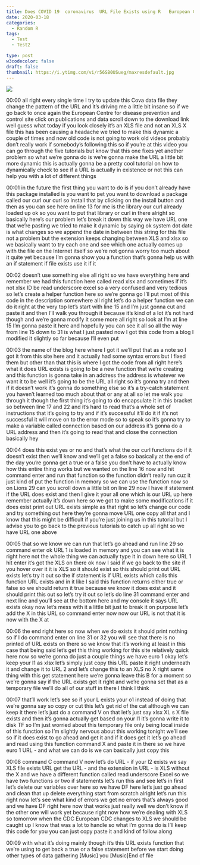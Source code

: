 ```yaml
---
title: Does COVID 19  coronavirus  URL File Exists using R   European Center for Disease Control
date: 2020-03-18
categories:
  - Random R
tags:
  - Test
  - Test2

type: post
w3codecolor: false
draft: false
thumbnail: https://i.ytimg.com/vi/r56SB0USueg/maxresdefault.jpg
---
```


<a href="https://www.youtube.com/watch?v=r56SB0USueg">
<img src="https://i.ytimg.com/vi/r56SB0USueg/maxresdefault.jpg">
</a>









00:00
all right every single time I try to update this Cova data file they change
the pattern of the URL and it's driving me a little bit insane
so if we go back to once again the European Centre for disease prevention
and control site click on publications and data scroll down to the download
link well guess what today if you look closely it's an XLS file and not an XLS
X file this has been causing a headache we
tried to make this dynamic a couple of times and now old code is not going to
work old videos probably don't really work if
somebody's following this so if you're at this video you can go through the
five tutorials but know that this one fixes yet another problem so what we're
gonna do is we're gonna make the URL a little bit more dynamic this is actually
gonna be a pretty cool tutorial on how to dynamically check to see if a URL is
actually in existence or not this can help you with a lot of different things

00:01
in the future the first thing you want to do is if you don't already have this
package installed is you want to pet you want to download a package called our
curl our curl so install that by clicking on the install button and then
as you can see here on line 13 for me is the library our curl already loaded up
ok so you want to put that library or curl in there alright so basically
here's our problem let's break it down this way we have URL one that we're
pasting we tried to make it dynamic by saying ok system dot date is what
changes so we append the date in between this string for this file not a problem
but the extension keeps changing between
XLS and xlsx so we basically want to try each one and see which one actually
comes up with the file on the Internet itself
so we're not gonna worry too much about it quite yet because I'm gonna show you
a function that's gonna help us with an if statement if file exists use it if it

00:02
doesn't use something else all right so we have everything here and remember we
had this function here called read xlsx and sometimes if it's not xlsx ID be
read underscore excel so a very confused and very tedious so let's create a
helper function here so we're gonna go I'll put most of this code in the
description somewhere all right let's do a helper function we can do it right at
the very top let's start with line 15 and I'm just gonna cut and paste it and
then I'll walk you through it because it's kind of a lot it's not hard though
and we're gonna modify it some more all right so look at I'm at line 15 I'm
gonna paste it here and hopefully you can see it all so all the way from line
15 down to 31 is what I just pasted now I got this code from a blog I modified
it slightly so far because I'll even put

00:03
the name of the blog here where I got it we'll put that as a note so I got it
from this site here and it actually had some syntax errors but I fixed them but
other than that this is where I got the code from all right here's what it does
URL exists is going to be a new function
that we're creating and this function is gonna take in an address the address is
whatever we want it to be well it's going to be the URL all right so it's
gonna try and then if it doesn't work it's gonna do something else so it's a
try-catch statement you haven't learned too much about that or any at all so let
me walk you through it though the first thing it's going to do encapsulate it in
this bracket so between line 17 and 22 and it's hard to read that's a whole set
of instructions that it's going to try and if it's successful it'll do it if
it's not successful it will move on to the error mode so to speak so it's gonna
try to make a variable called connection
based on our address it's gonna do a URL
address and then it's going to read that and close the connection basically hey

00:04
does this exist yes or no and that's what the our curl functions do if it
doesn't exist then we'll know and we'll get a false so basically at the end of
the day you're gonna get a true or a false you don't have to actually know
how this entire thing works but we wanted on the line 16 now and hit
command enter and run that function so the function didn't really run cuz it
just kind of put the function in memory so we can use the function now so on
Lions 29 can you scroll down a little bit on line 29 now I have
if statement if the URL does exist and then I give it your all one which is our
URL up here remember actually it's down here so we got to make some
modifications if it does exist print out
URL exists simple as that right so let's change our code and try something out
here they're gonna move URL one copy all that and I know that this might be
difficult if you're just joining us in this tutorial but I advise you to go
back to the previous tutorials to catch up all right so we have URL one above

00:05
that so we know we can run that let's go ahead and run line 29 so command enter
ok URL 1 is loaded in memory and you can see what it is right here not the whole
thing we can actually type it in down here so URL 1 hit enter it's got the XLS
on there ok now I said if we go back to the site if you hover over it it is XLS
so it should exist so this should print out URL exists let's try it out so the
if statement is if URL exists which calls this function URL exists and in it
like I said this function returns either true or false
so we should return it true because we know it does exist and it should print
this out so let's try it out so let's do line 31 command enter and next line and
you'll see at the bottom here and my console it says URL exists okay now
let's mess with it a little bit just to break it on purpose let's add the X in
this URL so command enter now now our URL is not that it is now with the X at

00:06
the end right here so now when we do exists it should print nothing so if I
do command enter on line 31 or 32 you will see that there is no printed of URL
exists on there so we know that it's working at least in this case that being
said let's get this thing working for this site relatively quick here now so
we're gonna do just a couple things we have euro 1 okay let's keep your l1 as
xlsx let's simply just copy this URL paste it right underneath it and change
it to URL 2 and let's change this to an XLS no X
right same thing with this get statement here we're gonna leave this B for a
moment so we're gonna say if the URL exists get it right and we're gonna set
that as a temporary file we'll do all of our stuff in there I think I think

00:07
that'll work let's see so if your L exists your o1 instead of doing that
we're gonna say so copy or cut this let's get rid of the cat
although we can keep it there let's just do a command V on that let's just say
xlsx XL s X file exists and then it's gonna actually get based on your l1 it's
gonna write it to disk TF so I'm just worried about this temporary file only
being local inside of this function so I'm slightly nervous about this working
tonight we'll see so if it does exist to go ahead and get it and if it does get
it let's go ahead and read using this function command X and paste it in there
so we have euro 1 URL - and what we can do is we can basically just copy this

00:08
command C command V now let's do URL - if your l2 exists we say XLS file exists
URL get the URL - and the extension in URL - is XLS without the X and we have a
different function called read underscore Excel so we have two
functions or two if statements let's run
this and see let's in first let's delete our variables over here so we have DF
here let's just go ahead and clean that up delete everything start from scratch
alright let's run this right now let's see what kind of errors we get no errors
that's always good and we have DF right here now that works just really well we
don't know if the other one will work yet because right now how we're dealing
with XLS so tomorrow when the CDC European CDC changes to XLS
we should be caught up I know that was a lot to handle so what I'm gonna do is
I'll keep this code for you you can just copy paste it and kind of follow along

00:09
with what it's doing mainly though it's this URL exists function that we're
using to get back a true or a false statement before we start doing other
types of data gathering [Music] you [Music]End of file

